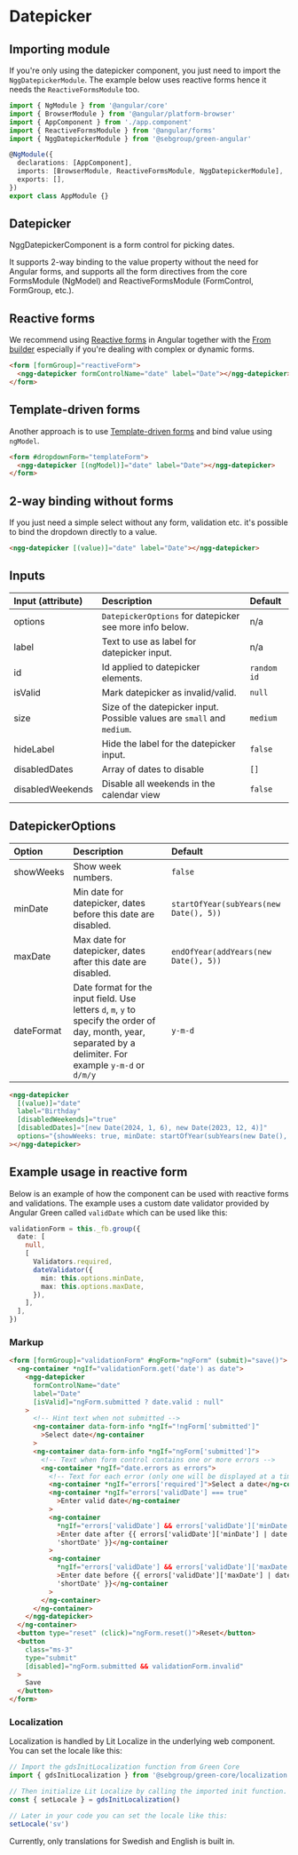 
# Datepicker

## Importing module

If you're only using the datepicker component, you just need to import the `NggDatepickerModule`. The example below uses reactive forms hence it needs the `ReactiveFormsModule` too.

```typescript
import { NgModule } from '@angular/core'
import { BrowserModule } from '@angular/platform-browser'
import { AppComponent } from './app.component'
import { ReactiveFormsModule } from '@angular/forms'
import { NggDatepickerModule } from '@sebgroup/green-angular'

@NgModule({
  declarations: [AppComponent],
  imports: [BrowserModule, ReactiveFormsModule, NggDatepickerModule],
  exports: [],
})
export class AppModule {}
```

## Datepicker

NggDatepickerComponent is a form control for picking dates.

It supports 2-way binding to the value property without the need for Angular forms,
and supports all the form directives from the core FormsModule (NgModel) and ReactiveFormsModule (FormControl, FormGroup, etc.).

<Story id="components-datepicker--simple" />

## Reactive forms

We recommend using <a href="https://angular.io/guide/reactive-forms" target="_blank">Reactive forms</a> in Angular together with the <a href="https://angular.io/api/forms/FormBuilder" target="_blank">From builder</a> especially
if you're dealing with complex or dynamic forms.

```html
<form [formGroup]="reactiveForm">
  <ngg-datepicker formControlName="date" label="Date"></ngg-datepicker>
</form>
```

## Template-driven forms

Another approach is to use <a href="https://angular.io/guide/forms" target="_blank">Template-driven forms</a> and bind value using `ngModel`.

```html
<form #dropdownForm="templateForm">
  <ngg-datepicker [(ngModel)]="date" label="Date"></ngg-datepicker>
</form>
```

## 2-way binding without forms

If you just need a simple select without any form, validation etc. it's possible to bind the dropdown directly to a value.

```html
<ngg-datepicker [(value)]="date" label="Date"></ngg-datepicker>
```

## Inputs

| Input (attribute) | Description                                                             | Default     |
| :---------------- | :---------------------------------------------------------------------- | :---------- |
| options           | `DatepickerOptions` for datepicker see more info below.                 | n/a         |
| label             | Text to use as label for datepicker input.                              | n/a         |
| id                | Id applied to datepicker elements.                                      | `random id` |
| isValid           | Mark datepicker as invalid/valid.                                       | `null`      |
| size              | Size of the datepicker input. Possible values are `small` and `medium`. | `medium`    |
| hideLabel         | Hide the label for the datepicker input.                                | `false`     |
| disabledDates     | Array of dates to disable                                               | `[]`        |
| disabledWeekends  | Disable all weekends in the calendar view                               | `false`     |

## DatepickerOptions

| Option     | Description                                                                                                                                                   | Default                                |
| :--------- | :------------------------------------------------------------------------------------------------------------------------------------------------------------ | :------------------------------------- |
| showWeeks  | Show week numbers.                                                                                                                                            | `false`                                |
| minDate    | Min date for datepicker, dates before this date are disabled.                                                                                                 | `startOfYear(subYears(new Date(), 5))` |
| maxDate    | Max date for datepicker, dates after this date are disabled.                                                                                                  | `endOfYear(addYears(new Date(), 5))`   |
| dateFormat | Date format for the input field. Use letters `d`, `m`, `y` to specify the order of day, month, year, separated by a delimiter. For example `y-m-d` or `d/m/y` | `y-m-d`                                |

```html
<ngg-datepicker
  [(value)]="date"
  label="Birthday"
  [disabledWeekends]="true"
  [disabledDates]="[new Date(2024, 1, 6), new Date(2023, 12, 4)]"
  options="{showWeeks: true, minDate: startOfYear(subYears(new Date(), 100)), maxDate: new Date(), dateFormat: 'd/m/y' }"
></ngg-datepicker>
```

<Canvas>
  <Story id="components-datepicker--custom-options" />
</Canvas>

## Example usage in reactive form

Below is an example of how the component can be used with reactive forms and validations. The example uses a custom date validator provided by Angular Green called `validDate` which can be used like this:

```ts
validationForm = this._fb.group({
  date: [
    null,
    [
      Validators.required,
      dateValidator({
        min: this.options.minDate,
        max: this.options.maxDate,
      }),
    ],
  ],
})
```

<Story id="components-datepicker--form" />

### Markup

```html
<form [formGroup]="validationForm" #ngForm="ngForm" (submit)="save()">
  <ng-container *ngIf="validationForm.get('date') as date">
    <ngg-datepicker
      formControlName="date"
      label="Date"
      [isValid]="ngForm.submitted ? date.valid : null"
    >
      <!-- Hint text when not submitted -->
      <ng-container data-form-info *ngIf="!ngForm['submitted']"
        >Select date</ng-container
      >
      <ng-container data-form-info *ngIf="ngForm['submitted']">
        <!-- Text when form control contains one or more errors -->
        <ng-container *ngIf="date.errors as errors">
          <!-- Text for each error (only one will be displayed at a time) -->
          <ng-container *ngIf="errors['required']">Select a date</ng-container>
          <ng-container *ngIf="errors['validDate'] === true"
            >Enter valid date</ng-container
          >
          <ng-container
            *ngIf="errors['validDate'] && errors['validDate']['minDate']"
            >Enter date after {{ errors['validDate']['minDate'] | date:
            'shortDate' }}</ng-container
          >
          <ng-container
            *ngIf="errors['validDate'] && errors['validDate']['maxDate']"
            >Enter date before {{ errors['validDate']['maxDate'] | date:
            'shortDate' }}</ng-container
          >
        </ng-container>
      </ng-container>
    </ngg-datepicker>
  </ng-container>
  <button type="reset" (click)="ngForm.reset()">Reset</button>
  <button
    class="ms-3"
    type="submit"
    [disabled]="ngForm.submitted && validationForm.invalid"
  >
    Save
  </button>
</form>
```

### Localization

Localization is handled by Lit Localize in the underlying web component. You can set the locale like this:

```ts
// Import the gdsInitLocalization function from Green Core
import { gdsInitLocalization } from '@sebgroup/green-core/localization'

// Then initialize Lit Localize by calling the imported init function. This returns a `setLocale` function which you can use to set the locale.
const { setLocale } = gdsInitLocalization()

// Later in your code you can set the locale like this:
setLocale('sv')
```

Currently, only translations for Swedish and English is built in.
